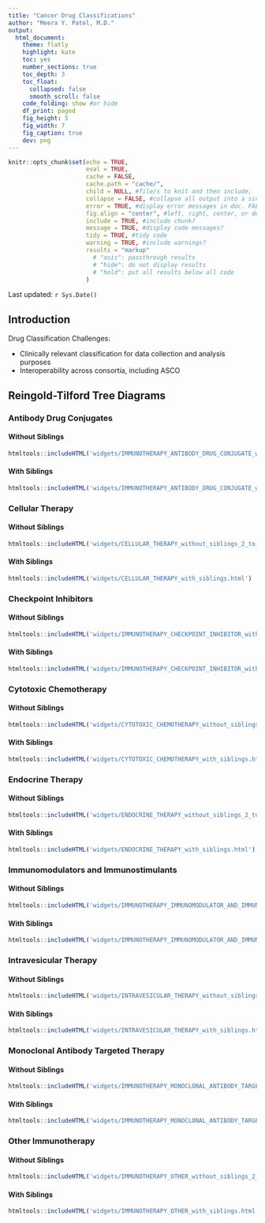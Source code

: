 ```yaml
---
title: "Cancer Drug Classifications"
author: "Meera Y. Patel, M.D."
output: 
  html_document:
    theme: flatly
    highlight: kate  
    toc: yes
    number_sections: true
    toc_depth: 3 
    toc_float: 
      collapsed: false  
      smooth_scroll: false
    code_folding: show #or hide
    df_print: paged
    fig_height: 5 
    fig_width: 7 
    fig_caption: true
    dev: png
---
```


```r
knitr::opts_chunk$set(echo = TRUE,
                      eval = TRUE,
                      cache = FALSE,
                      cache.path = "cache/",
                      child = NULL, #file/s to knit and then include,
                      collapse = FALSE, #collapse all output into a single block,
                      error = TRUE, #display error messages in doc. FALSE stops render when error is thrown
                      fig.align = "center", #left, right, center, or default
                      include = TRUE, #include chunk?
                      message = TRUE, #display code messages?
                      tidy = TRUE, #tidy code 
                      warning = TRUE, #include warnings?
                      results = "markup"
                        # "asis": passthrough results
                        # "hide": do not display results 
                        # "hold": put all results below all code
                      )
```
  
Last updated: `r Sys.Date()`  
  
## Introduction  

Drug Classification Challenges:  

- Clinically relevant classification for data collection and analysis purposes   
- Interoperability across consortia, including ASCO   




## Reingold-Tilford Tree Diagrams  

### Antibody Drug Conjugates  


#### Without Siblings  

```r
htmltools::includeHTML('widgets/IMMUNOTHERAPY_ANTIBODY_DRUG_CONJUGATE_without_siblings_2_to_2.html')
```



#### With Siblings  

```r
htmltools::includeHTML('widgets/IMMUNOTHERAPY_ANTIBODY_DRUG_CONJUGATE_with_siblings.html')
```



### Cellular Therapy  


#### Without Siblings  

```r
htmltools::includeHTML('widgets/CELLULAR_THERAPY_without_siblings_2_to_2.html')
```



#### With Siblings  

```r
htmltools::includeHTML('widgets/CELLULAR_THERAPY_with_siblings.html')
```



### Checkpoint Inhibitors  


#### Without Siblings  

```r
htmltools::includeHTML('widgets/IMMUNOTHERAPY_CHECKPOINT_INHIBITOR_without_siblings_2_to_2.html')
```



#### With Siblings  

```r
htmltools::includeHTML('widgets/IMMUNOTHERAPY_CHECKPOINT_INHIBITOR_with_siblings.html')
```



### Cytotoxic Chemotherapy  


#### Without Siblings  

```r
htmltools::includeHTML('widgets/CYTOTOXIC_CHEMOTHERAPY_without_siblings_2_to_2.html')
```



#### With Siblings  

```r
htmltools::includeHTML('widgets/CYTOTOXIC_CHEMOTHERAPY_with_siblings.html')
```



### Endocrine Therapy  


#### Without Siblings  

```r
htmltools::includeHTML('widgets/ENDOCRINE_THERAPY_without_siblings_2_to_2.html')
```



#### With Siblings  

```r
htmltools::includeHTML('widgets/ENDOCRINE_THERAPY_with_siblings.html')
```



### Immunomodulators and Immunostimulants  


#### Without Siblings  

```r
htmltools::includeHTML('widgets/IMMUNOTHERAPY_IMMUNOMODULATOR_AND_IMMUNOSTIMULANTS_EXCLUDING_IMMUNOSUPPRESSANTS_without_siblings_2_to_2.html')
```



#### With Siblings  

```r
htmltools::includeHTML('widgets/IMMUNOTHERAPY_IMMUNOMODULATOR_AND_IMMUNOSTIMULANTS_EXCLUDING_IMMUNOSUPPRESSANTS_with_siblings.html')
```



### Intravesicular Therapy  


#### Without Siblings  

```r
htmltools::includeHTML('widgets/INTRAVESICULAR_THERAPY_without_siblings_2_to_2.html')
```



#### With Siblings  

```r
htmltools::includeHTML('widgets/INTRAVESICULAR_THERAPY_with_siblings.html')
```



### Monoclonal Antibody Targeted Therapy  


#### Without Siblings  

```r
htmltools::includeHTML('widgets/IMMUNOTHERAPY_MONOCLONAL_ANTIBODY_TARGETED_THERAPY_without_siblings_2_to_2.html')
```



#### With Siblings  

```r
htmltools::includeHTML('widgets/IMMUNOTHERAPY_MONOCLONAL_ANTIBODY_TARGETED_THERAPY_with_siblings.html')
```



### Other Immunotherapy  


#### Without Siblings  

```r
htmltools::includeHTML('widgets/IMMUNOTHERAPY_OTHER_without_siblings_2_to_2.html')
```



#### With Siblings  

```r
htmltools::includeHTML('widgets/IMMUNOTHERAPY_OTHER_with_siblings.html')
```

